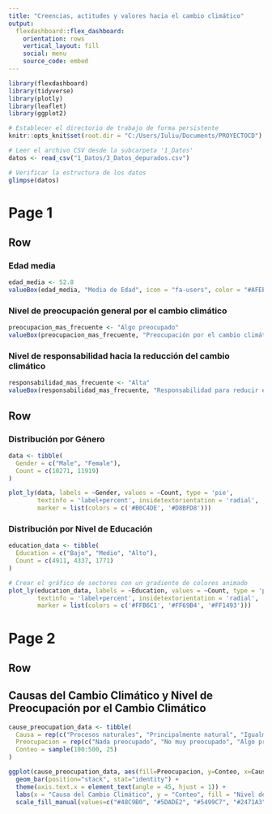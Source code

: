 ```yaml
---
title: "Creencias, actitudes y valores hacia el cambio climático"
output: 
  flexdashboard::flex_dashboard:
    orientation: rows
    vertical_layout: fill
    social: menu
    source_code: embed
---
```


```r
library(flexdashboard)
library(tidyverse)
library(plotly)
library(leaflet)
library(ggplot2)

# Establecer el directorio de trabajo de forma persistente
knitr::opts_knit$set(root.dir = "C:/Users/Iuliu/Documents/PROYECTOCD")
```
```r
# Leer el archivo CSV desde la subcarpeta '1_Datos'
datos <- read_csv("1_Datos/3_Datos_depurados.csv")

# Verificar la estructura de los datos
glimpse(datos)

```

Page 1
=====================================

Row {data-height=50}
-----------------------------------------------------------------------

### Edad media

```r
edad_media <- 52.8
valueBox(edad_media, "Media de Edad", icon = "fa-users", color = "#AFEEEE")
```
### Nivel de preocupación general por el cambio climático
```r
preocupacion_mas_frecuente <- "Algo preocupado"
valueBox(preocupacion_mas_frecuente, "Preocupación por el cambio climático", icon = "fa-leaf", color = "#AFEEEE")
```
### Nivel de responsabilidad hacia la reducción del cambio climático
```r
responsabilidad_mas_frecuente <- "Alta"
valueBox(responsabilidad_mas_frecuente, "Responsabilidad para reducir el cambio climático", icon = "fa-hand-paper", color = "#AFEEEE")
```

Row {data-height=50}
-----------------------------------------------------------------------

### Distribución por Género


```r

data <- tibble(
  Gender = c("Male", "Female"),
  Count = c(10271, 11919)
)

plot_ly(data, labels = ~Gender, values = ~Count, type = 'pie', 
        textinfo = 'label+percent', insidetextorientation = 'radial',
        marker = list(colors = c('#B0C4DE', '#D8BFD8')))

```

### Distribución por Nivel de Educación

```r

education_data <- tibble(
  Education = c("Bajo", "Medio", "Alto"),
  Count = c(4911, 4337, 1771)
)

# Crear el gráfico de sectores con un gradiente de colores animado
plot_ly(education_data, labels = ~Education, values = ~Count, type = 'pie', 
        textinfo = 'label+percent', insidetextorientation = 'radial',
        marker = list(colors = c('#FFB6C1', '#FF69B4', '#FF1493')))
```
Page 2
=====================================

Row {data-height=500}
-----------------------------------------------------------------------

## Causas del Cambio Climático y Nivel de Preocupación por el Cambio Climático

```r
cause_preocupation_data <- tibble(
  Causa = rep(c("Procesos naturales", "Principalmente natural", "Igualmente natural y humano", "Principalmente humano", "Completamente humano"), each = 5),
  Preocupacion = rep(c("Nada preocupado", "No muy preocupado", "Algo preocupado", "Muy preocupado", "Extremadamente preocupado"), times = 5),
  Conteo = sample(100:500, 25)
)

ggplot(cause_preocupation_data, aes(fill=Preocupacion, y=Conteo, x=Causa)) + 
  geom_bar(position="stack", stat="identity") +
  theme(axis.text.x = element_text(angle = 45, hjust = 1)) +
  labs(x = "Causa del Cambio Climático", y = "Conteo", fill = "Nivel de Preocupación") +
  scale_fill_manual(values=c("#48C9B0", "#5DADE2", "#5499C7", "#2471A3", "#1F618D"))
```
